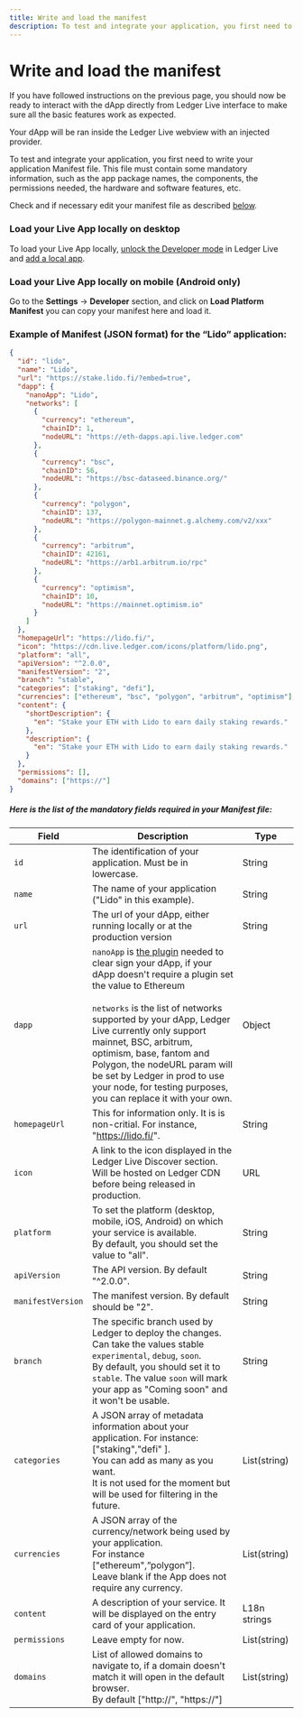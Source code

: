```yaml
---
title: Write and load the manifest
description: To test and integrate your application, you first need to write your application Manifest file. This file must contain some mandatory information, such as the app package names, the components, the permissions needed, the hardware and software features, etc.
---
```


# Write and load the manifest

If you have followed instructions on the previous page, you should now be ready to interact with the dApp directly from Ledger Live interface to make sure all the basic features work as expected.

Your dApp will be ran inside the Ledger Live webview with an injected provider.

To test and integrate your application, you first need to write your application Manifest file.
This file must contain some mandatory information, such as the app package names, the components, the permissions needed, the hardware and software features, etc.

Check and if necessary edit your manifest file as described [below](#example-of-manifest-json-format-for-the-lido-application).

### Load your Live App locally on desktop

To load your Live App locally, [unlock the Developer mode](../../references/developer-mode/) in Ledger Live and [add a local app](../../references/developer-mode#add-a-local-app).

### Load your Live App locally on mobile (Android only)

Go to the **Settings** -> **Developer** section, and click on **Load Platform Manifest** you can copy your manifest here and load it.

### Example of Manifest (JSON format) for the “Lido” application:

```json copy
{
  "id": "lido",
  "name": "Lido",
  "url": "https://stake.lido.fi/?embed=true",
  "dapp": {
    "nanoApp": "Lido",
    "networks": [
      {
        "currency": "ethereum",
        "chainID": 1,
        "nodeURL": "https://eth-dapps.api.live.ledger.com"
      },
      {
        "currency": "bsc",
        "chainID": 56,
        "nodeURL": "https://bsc-dataseed.binance.org/"
      },
      {
        "currency": "polygon",
        "chainID": 137,
        "nodeURL": "https://polygon-mainnet.g.alchemy.com/v2/xxx"
      },
      {
        "currency": "arbitrum",
        "chainID": 42161,
        "nodeURL": "https://arb1.arbitrum.io/rpc"
      },
      {
        "currency": "optimism",
        "chainID": 10,
        "nodeURL": "https://mainnet.optimism.io"
      }
    ]
  },
  "homepageUrl": "https://lido.fi/",
  "icon": "https://cdn.live.ledger.com/icons/platform/lido.png",
  "platform": "all",
  "apiVersion": "^2.0.0",
  "manifestVersion": "2",
  "branch": "stable",
  "categories": ["staking", "defi"],
  "currencies": ["ethereum", "bsc", "polygon", "arbitrum", "optimism"],
  "content": {
    "shortDescription": {
      "en": "Stake your ETH with Lido to earn daily staking rewards."
    },
    "description": {
      "en": "Stake your ETH with Lido to earn daily staking rewards."
    }
  },
  "permissions": [],
  "domains": ["https://"]
}
```

##### Here is the list of the mandatory fields required in your Manifest file:

| Field             | Description                                                                                                                                                                                                                                                                                                                                                                                                                       | Type         |
| ----------------- | --------------------------------------------------------------------------------------------------------------------------------------------------------------------------------------------------------------------------------------------------------------------------------------------------------------------------------------------------------------------------------------------------------------------------------- | ------------ |
| `id`              | The identification of your application. Must be in lowercase.                                                                                                                                                                                                                                                                                                                                                                     | String       |
| `name`            | The name of your application ("Lido" in this example).                                                                                                                                                                                                                                                                                                                                                                            | String       |
| `url`             | The url of your dApp, either running locally or at the production version                                                                                                                                                                                                                                                                                                                                                         | String       |
| `dapp`            | `nanoApp` is [the plugin](../../../../device-app/explanation/plugin/) needed to clear sign your dApp, if your dApp doesn't require a plugin set the value to Ethereum<br/><br/>`networks` is the list of networks supported by your dApp, Ledger Live currently only support mainnet, BSC, arbitrum, optimism, base, fantom and Polygon, the nodeURL param will be set by Ledger in prod to use your node, for testing purposes, you can replace it with your own. | Object       |
| `homepageUrl`     | This for information only. It is is non-critial. For instance, "https://lido.fi/".                                                                                                                                                                                                                                                                                                                                                | String       |
| `icon`            | A link to the icon displayed in the Ledger Live Discover section.<br/>Will be hosted on Ledger CDN before being released in production.                                                                                                                                                                                                                                                                                           | URL          |
| `platform`        | To set the platform (desktop, mobile, iOS, Android) on which your service is available.<br/>By default, you should set the value to "all".                                                                                                                                                                                                                                                                                        | String       |
| `apiVersion`      | The API version. By default "^2.0.0".                                                                                                                                                                                                                                                                                                                                                                                             | String       |
| `manifestVersion` | The manifest version. By default should be "2".                                                                                                                                                                                                                                                                                                                                                                                   | String       |
| `branch`          | The specific branch used by Ledger to deploy the changes.<br/>Can take the values stable `experimental`, `debug`, `soon`.<br/>By default, you should set it to `stable`. The value `soon` will mark your app as "Coming soon" and it won't be usable.                                                                                                                                                                             | String       |
| `categories`      | A JSON array of metadata information about your application. For instance: ["staking","defi" ].<br/>You can add as many as you want.<br/>It is not used for the moment but will be used for filtering in the future.                                                                                                                                                                                                              | List(string) |
| `currencies`      | A JSON array of the currency/network being used by your application.<br/>For instance ["ethereum",”polygon”].<br/>Leave blank if the App does not require any currency.                                                                                                                                                                                                                                                           | List(string) |
| `content`         | A description of your service. It will be displayed on the entry card of your application.                                                                                                                                                                                                                                                                                                                                        | L18n strings |
| `permissions`     | Leave empty for now.                                                                                                                                                                                                                                                                                                                                                                                                              | List(string) |
| `domains`         | List of allowed domains to navigate to, if a domain doesn't match it will open in the default browser.<br/>By default ["http://", "https://"]                                                                                                                                                                                                                                                                                     | List(string) |
